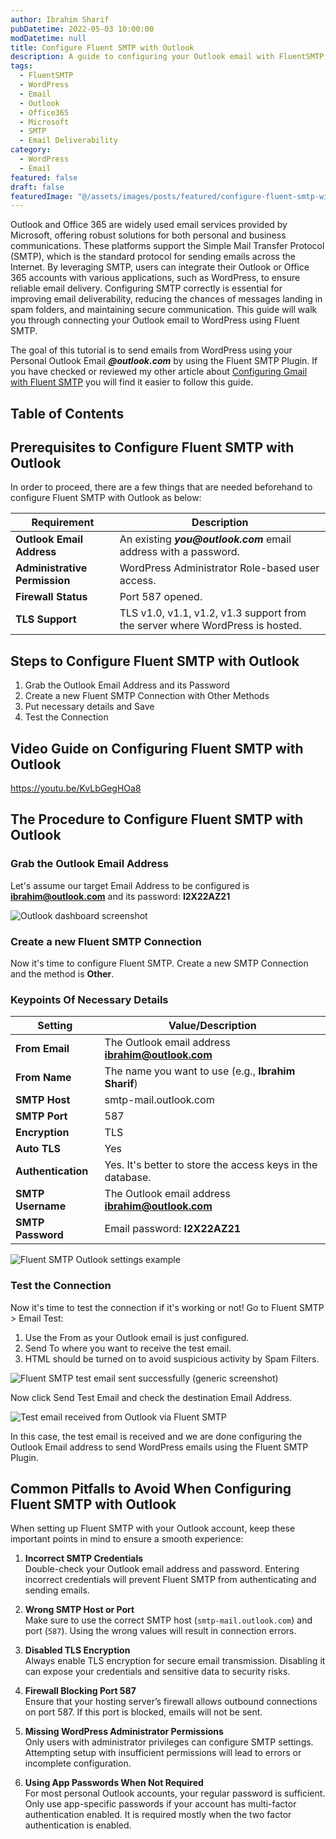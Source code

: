 ```yaml
---
author: Ibrahim Sharif
pubDatetime: 2022-05-03 10:00:00
modDatetime: null
title: Configure Fluent SMTP with Outlook
description: A guide to configuring your Outlook email with FluentSMTP for WordPress email delivery.
tags:
  - FluentSMTP
  - WordPress
  - Email
  - Outlook
  - Office365
  - Microsoft
  - SMTP
  - Email Deliverability
category: 
  - WordPress
  - Email
featured: false
draft: false
featuredImage: "@/assets/images/posts/featured/configure-fluent-smtp-with-outlook.jpg"
---
```


Outlook and Office 365 are widely used email services provided by Microsoft, offering robust solutions for both personal and business communications. These platforms support the Simple Mail Transfer Protocol (SMTP), which is the standard protocol for sending emails across the Internet. By leveraging SMTP, users can integrate their Outlook or Office 365 accounts with various applications, such as WordPress, to ensure reliable email delivery. Configuring SMTP correctly is essential for improving email deliverability, reducing the chances of messages landing in spam folders, and maintaining secure communication. This guide will walk you through connecting your Outlook email to WordPress using Fluent SMTP.

The goal of this tutorial is to send emails from WordPress using your Personal Outlook Email **_@outlook.com_** by using the Fluent SMTP Plugin. If you have checked or reviewed my other article about [Configuring Gmail with Fluent SMTP](/posts/configure-gmail-with-fluent-smtp/) you will find it easier to follow this guide.

## Table of Contents

## Prerequisites to Configure Fluent SMTP with Outlook

In order to proceed, there are a few things that are needed beforehand to configure Fluent SMTP with Outlook as below:

| Requirement                | Description                                                                                   |
|----------------------------|-----------------------------------------------------------------------------------------------|
| **Outlook Email Address**  | An existing **_you@outlook.com_** email address with a password.                              |
| **Administrative Permission** | WordPress Administrator Role-based user access.                                             |
| **Firewall Status**        | Port 587 opened.                                                                              |
| **TLS Support**            | TLS v1.0, v1.1, v1.2, v1.3 support from the server where WordPress is hosted.                 |

## Steps to Configure Fluent SMTP with Outlook

1. Grab the Outlook Email Address and its Password
2. Create a new Fluent SMTP Connection with Other Methods
3. Put necessary details and Save
4. Test the Connection

## Video Guide on Configuring Fluent SMTP with Outlook

https://youtu.be/KvLbGegHOa8

## The Procedure to Configure Fluent SMTP with Outlook

### Grab the Outlook Email Address

Let's assume our target Email Address to be configured is **ibrahim@outlook.com** and its password: **I2X22AZ21**

![Outlook dashboard screenshot](@/assets/images/posts/fluentsmtp/fluent_smtp_outlook_dashboard.png)

### Create a new Fluent SMTP Connection

Now it's time to configure Fluent SMTP. Create a new SMTP Connection and the method is **Other**.

### Keypoints Of Necessary Details

| Setting           | Value/Description                                                                 |
|-------------------|----------------------------------------------------------------------------------|
| **From Email**    | The Outlook email address **ibrahim@outlook.com**                                |
| **From Name**     | The name you want to use (e.g., **Ibrahim Sharif**)                              |
| **SMTP Host**     | smtp-mail.outlook.com                                                            |
| **SMTP Port**     | 587                                                                              |
| **Encryption**    | TLS                                                                              |
| **Auto TLS**      | Yes                                                                              |
| **Authentication**| Yes. It's better to store the access keys in the database.                       |
| **SMTP Username** | The Outlook email address **ibrahim@outlook.com**                                |
| **SMTP Password** | Email password: **I2X22AZ21**                                                    |

![Fluent SMTP Outlook settings example](@/assets/images/posts/fluentsmtp/fluent_smtp_outlook_settings.png)

### Test the Connection

Now it's time to test the connection if it's working or not! Go to Fluent SMTP > Email Test:  
1. Use the From as your Outlook email is just configured.  
2. Send To where you want to receive the test email.  
3. HTML should be turned on to avoid suspicious activity by Spam Filters.

![Fluent SMTP test email sent successfully (generic screenshot)](@/assets/images/posts/fluentsmtp/fluent_smtp_gmail_test_sent_success.png)

Now click Send Test Email and check the destination Email Address.

![Test email received from Outlook via Fluent SMTP](@/assets/images/posts/fluentsmtp/fluent_smtp_outlook_received.png)

In this case, the test email is received and we are done configuring the Outlook Email address to send WordPress emails using the Fluent SMTP Plugin.

## Common Pitfalls to Avoid When Configuring Fluent SMTP with Outlook

When setting up Fluent SMTP with your Outlook account, keep these important points in mind to ensure a smooth experience:

1. **Incorrect SMTP Credentials**  
  Double-check your Outlook email address and password. Entering incorrect credentials will prevent Fluent SMTP from authenticating and sending emails.

2. **Wrong SMTP Host or Port**  
  Make sure to use the correct SMTP host (`smtp-mail.outlook.com`) and port (`587`). Using the wrong values will result in connection errors.

3. **Disabled TLS Encryption**  
  Always enable TLS encryption for secure email transmission. Disabling it can expose your credentials and sensitive data to security risks.

4. **Firewall Blocking Port 587**  
  Ensure that your hosting server’s firewall allows outbound connections on port 587. If this port is blocked, emails will not be sent.

5. **Missing WordPress Administrator Permissions**  
  Only users with administrator privileges can configure SMTP settings. Attempting setup with insufficient permissions will lead to errors or incomplete configuration.

6. **Using App Passwords When Not Required**  
  For most personal Outlook accounts, your regular password is sufficient. Only use app-specific passwords if your account has multi-factor authentication enabled. It is required mostly when the two factor authentication is enabled.